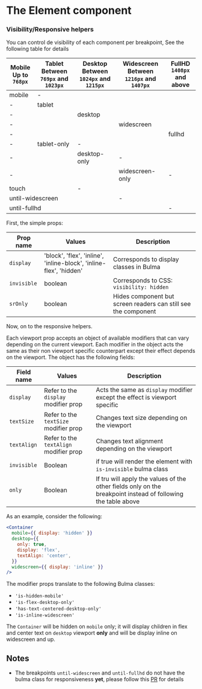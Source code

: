 
<Meta title="Core Component/Responsive" />

# The Element component
### Visibility/Responsive helpers

<Block>
  You can control de visibility of each component per breakpoint, See the following table for details
</Block>
<Table bordered size="fullwidth">
  <thead>
    <tr>
      <th style={{ width: '20%' }}>
        Mobile<br />
        Up to <code>768px</code>
      </th>
      <th style={{ width: '20%' }}>
        Tablet<br />
        Between <code>769px</code> and <code>1023px</code>
      </th>
      <th style={{ width: '20%' }}>
        Desktop<br />
        Between <code>1024px</code> and <code>1215px</code>
      </th>
      <th style={{ width: '20%' }}>
        Widescreen<br />
        Between <code>1216px</code> and <code>1407px</code>
      </th>
      <th style={{ width: '20%' }}>
        FullHD<br />
        <code>1408px</code> and above
      </th>
    </tr>
  </thead>
  <Element renderAs="tbody" textAlign="center" textTransform="capitalized">
    <tr>
      <td>
        <Notification color="info">mobile</Notification>
      </td>
      <td colspan="4">
        <Notification>-</Notification>
      </td>
    </tr>
    <tr>
      <td>
        <Notification>-</Notification>
      </td>
      <td colspan="4">
        <Notification color="info">tablet</Notification>
      </td>
    </tr>
    <tr>
      <td colspan="2">
        <Notification>-</Notification>
      </td>
      <td colspan="3">
        <Notification color="info">desktop</Notification>
      </td>
    </tr>
    <tr>
      <td colspan="3">
        <Notification>-</Notification>
      </td>
      <td colspan="2">
        <Notification color="info">widescreen</Notification>
      </td>
    </tr>
    <tr>
      <td colspan="4">
        <Notification>-</Notification>
      </td>
      <td>
        <Notification color="info">fullhd</Notification>
      </td>
    </tr>
    <tr>
      <td>
        <Notification>-</Notification>
      </td>
      <td>
        <Notification color="info">tablet-only</Notification>
      </td>
      <td colspan="3">
        <Notification>-</Notification>
      </td>
    </tr>
    <tr>
      <td colspan="2">
        <Notification>-</Notification>
      </td>
      <td>
        <Notification color="info">desktop-only</Notification>
      </td>
      <td colspan="2">
        <Notification>-</Notification>
      </td>
    </tr>
    <tr>
      <td colspan="3">
        <Notification>-</Notification>
      </td>
      <td>
        <Notification color="info">widescreen-only</Notification>
      </td>
      <td>
        <Notification>-</Notification>
      </td>
    </tr>
    <tr>
      <td colspan="2">
        <Notification color="info">touch</Notification>
      </td>
      <td colspan="3">
        <Notification>-</Notification>
      </td>
    </tr>
    <tr>
      <td colspan="3">
        <Notification color="info">until-widescreen</Notification>
      </td>
      <td colspan="2">
        <Notification>-</Notification>
      </td>
    </tr>
    <tr>
      <td colspan="4">
        <Notification color="info">until-fullhd</Notification>
      </td>
      <td colspan="1">
        <Notification>-</Notification>
      </td>
    </tr>
  </Element>
</Table>


First, the simple props:

| Prop name   | Values                                                             | Description                                                    |
| ----------- | ------------------------------------------------------------------ | -------------------------------------------------------------- |
| `display`   | 'block', 'flex', 'inline', 'inline-block', 'inline-flex', 'hidden' | Corresponds to display classes in Bulma                        |
| `invisible` | boolean                                                            | Corresponds to CSS: `visibility: hidden`                       |
| `srOnly`    | boolean                                                            | Hides component but screen readers can still see the component |

Now, on to the responsive helpers.

Each viewport prop accepts an object of available modifiers that can vary depending on the current viewport.
Each modifier in the object acts the same as their non viewport specific counterpart except their effect depends on the viewport.
The object has the following fields:

| Field name      | Values                                     | Description                                                                |
| --------------- | ------------------------------------------ | -------------------------------------------------------------------------- |
| `display`       | Refer to the `display` modifier prop       | Acts the same as `display` modifier except the effect is viewport specific |
| `textSize`      | Refer to the `textSize` modifier prop      | Changes text size depending on the viewport                                |
| `textAlign` | Refer to the `textAlign` modifier prop | Changes text alignment depending on the viewport                           |
| `invisible`     | Boolean                                    | if true will render the element with `is-invisible` bulma class            |
| `only`          | Boolean                                    | If tru will apply the values of the other fields only on the breakpoint instead of following the table above            |

As an example, consider the following:

```jsx
<Container
  mobile={{ display: 'hidden' }}
  desktop={{
    only: true,
    display: 'flex',
    textAlign: 'center',
  }}
  widescreen={{ display: 'inline' }}
/>
```

The modifier props translate to the following Bulma classes:

- `'is-hidden-mobile'`
- `'is-flex-desktop-only'`
- `'has-text-centered-desktop-only'`
- `'is-inline-widescreen'`

The `Container` will be hidden on `mobile` only;
it will display children in flex and center text on `desktop` viewport **only** and will be display inline on widescreen and up.

## Notes

- The breakpoints `until-widescreen` and `until-fullhd` do not have the bulma class for responsiveness **yet**,
please follow this [PR](https://github.com/jgthms/bulma/pull/3299) for details
